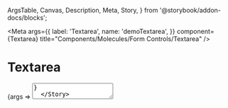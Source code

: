   ArgsTable,
  Canvas,
  Description,
  Meta,
  Story,
} from '@storybook/addon-docs/blocks';


<Meta
  args={{
    label: 'Textarea',
    name: 'demoTextarea',
  }}
  component={Textarea}
  title="Components/Molecules/Form Controls/Textarea"
/>

# Textarea
<Description of={Textarea} />

<Canvas>
  <Story name="Textarea with Controls">
    {args => <Textarea {...args} />}
  </Story>
</Canvas>

<ArgsTable story="Textarea with Controls" />

## Options
A `Textarea` can have help text.

<Canvas>
  <Story name="Textarea with Help Text">
    <Textarea
      helpText="I am helpful text."
      label="Textarea with help text:"
      name="withHelpText"
      placeholder="Please fill this in."
    />
  </Story>
</Canvas>

## States
A `Textarea` can be disabled, or have an error.

<Canvas isColumn>
  <Story name="Disabled Textarea">
    <Textarea
      disabled
      label="Fill me in, I dare you:"
      name="disabledTextarea"
      placeholder="I double-dog dare you."
    />
  </Story>
  <Story name="Error Textarea">
    <Textarea
      errorMsg="You were wrong!"
      label="Try NOT to be wrong:"
      name="errorTextarea"
      placeholder="Please fill this in."
    />
  </Story>
</Canvas>
